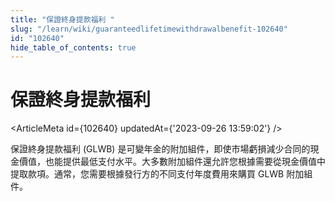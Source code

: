 ```yaml
---
title: "保證終身提款福利 "
slug: "/learn/wiki/guaranteedlifetimewithdrawalbenefit-102640"
id: "102640"
hide_table_of_contents: true
---
```



# 保證終身提款福利 

<ArticleMeta id={102640} updatedAt={'2023-09-26 13:59:02'} />
<div className='border-solid border-b border-t-0 my-4 border-[var(--ifm-color-gray-300)]' />

保證終身提款福利 (GLWB) 是可變年金的附加組件，即使市場虧損減少合同的現金價值，也能提供最低支付水平。大多數附加組件還允許您根據需要從現金價值中提取款項。通常，您需要根據發行方的不同支付年度費用來購買 GLWB 附加組件。
